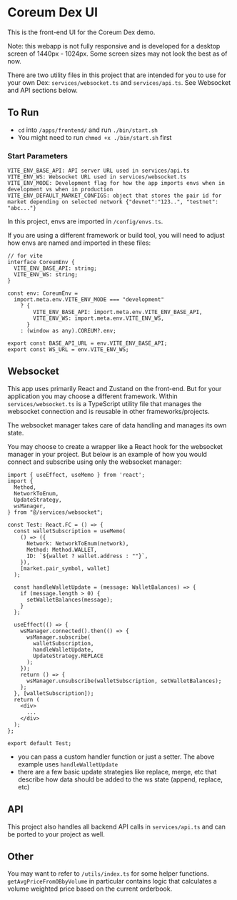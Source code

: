 # Coreum Dex UI

This is the front-end UI for the Coreum Dex demo.

Note: this webapp is not fully responsive and is developed for a desktop screen of 1440px - 1024px. Some screen sizes may not look the best as of now.

There are two utility files in this project that are intended for you to use for your own Dex: `services/websocket.ts` and `services/api.ts`. See Websocket and API sections below.

## To Run

- `cd` into `/apps/frontend/` and run `./bin/start.sh`
- You might need to run `chmod +x ./bin/start.sh` first

### Start Parameters

```
VITE_ENV_BASE_API: API server URL used in services/api.ts
VITE_ENV_WS: Websocket URL used in services/websocket.ts
VITE_ENV_MODE: Development flag for how the app imports envs when in development vs when in production
VITE_ENV_DEFAULT_MARKET_CONFIGS: object that stores the pair id for market depending on selected network {"devnet":"123..", "testnet": "abc..."}
```

In this project, envs are imported in `/config/envs.ts`.

If you are using a different framework or build tool, you will need to adjust how envs are named and imported in these files:

```
// for vite
interface CoreumEnv {
  VITE_ENV_BASE_API: string;
  VITE_ENV_WS: string;
}

const env: CoreumEnv =
  import.meta.env.VITE_ENV_MODE === "development"
    ? {
        VITE_ENV_BASE_API: import.meta.env.VITE_ENV_BASE_API,
        VITE_ENV_WS: import.meta.env.VITE_ENV_WS,
      }
    : (window as any).COREUM?.env;

export const BASE_API_URL = env.VITE_ENV_BASE_API;
export const WS_URL = env.VITE_ENV_WS;
```

## Websocket

This app uses primarily React and Zustand on the front-end. But for your application you may choose a different framework. Within `services/websocket.ts` is a TypeScript utility file that manages the websocket connection and is reusable in other frameworks/projects.

The websocket manager takes care of data handling and manages its own state.

You may choose to create a wrapper like a React hook for the websocket manager in your project. But below is an example of how you would connect and subscribe using only the websocket manager:

```
import { useEffect, useMemo } from 'react';
import {
  Method,
  NetworkToEnum,
  UpdateStrategy,
  wsManager,
} from "@/services/websocket";

const Test: React.FC = () => {
  const walletSubscription = useMemo(
    () => ({
      Network: NetworkToEnum(network),
      Method: Method.WALLET,
      ID: `${wallet ? wallet.address : ""}`,
    }),
    [market.pair_symbol, wallet]
  );

  const handleWalletUpdate = (message: WalletBalances) => {
    if (message.length > 0) {
      setWalletBalances(message);
    }
  };

  useEffect(() => {
    wsManager.connected().then(() => {
      wsManager.subscribe(
        walletSubscription,
        handleWalletUpdate,
        UpdateStrategy.REPLACE
      );
    });
    return () => {
      wsManager.unsubscribe(walletSubscription, setWalletBalances);
    };
  }, [walletSubscription]);
  return (
    <div>
      ...
    </div>
  );
};

export default Test;
```

- you can pass a custom handler function or just a setter. The above example uses `handleWalletUpdate`
- there are a few basic update strategies like replace, merge, etc that describe how data should be added to the ws state (append, replace, etc)

## API

This project also handles all backend API calls in `services/api.ts` and can be ported to your project as well.

## Other

You may want to refer to `/utils/index.ts` for some helper functions. `getAvgPriceFromOBbyVolume` in particular contains logic that calculates a volume weighted price based on the current orderbook.
